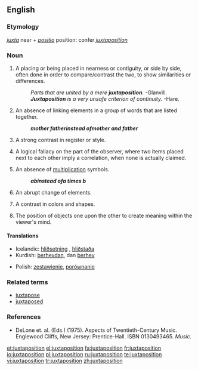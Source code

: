 ==English==

===Etymology===
{{L.}} ''[[juxta]]'' near + ''[[positio]]'' position: confer {{F.}} ''[[juxtaposition]]''

===Noun===
{{en-noun}}

# A placing or being placed in nearness or contiguity, or side by side, often done in order to compare/contrast the two, to show similarities or differences.
#:''Parts that are united by a mere '''juxtaposition'''.''  -Glanvill.
#:'''''Juxtaposition''' is a very unsafe criterion of continuity.''  -Hare.
# {{grammar}} An absence of linking elements in a group of words that are listed together.
#: '''''mother father''' instead of '''mother and father'''''
# {{context|literature}} A strong contrast in register or style.
# {{logic}} A logical fallacy on the part of the observer, where two items placed next to each other imply a correlation, when none is actually claimed.
# {{mathematics}} An absence of [[multiplication]] symbols.
#: '''''ab''' instead of '''a times b'''''
# {{music}} An abrupt change of elements.
# {{context|painting}} A contrast in colors and shapes.
# {{photography}} The position of objects one upon the other to create meaning within the viewer's mind.

====Translations====
{{checktrans-top}}
*Icelandic: [[hliðsetning]] {{f}}, [[hliðstaða]] {{f}}
*Kurdish: [[berhev|berhevdan]], dan [[berhev]]
{{trans-mid}}
*Polish: [[zestawienie]], [[porównanie]]
{{trans-bottom}}

===Related terms===
*[[juxtapose]]
*[[juxtaposed]]

===References===
*DeLone et. al. (Eds.) (1975). Aspects of Twentieth-Century Music. Englewood Cliffs, New Jersey: Prentice-Hall. ISBN 0130493465.  ''Music.''

[[et:juxtaposition]]
[[el:juxtaposition]]
[[fa:juxtaposition]]
[[fr:juxtaposition]]
[[io:juxtaposition]]
[[pl:juxtaposition]]
[[ru:juxtaposition]]
[[te:juxtaposition]]
[[vi:juxtaposition]]
[[tr:juxtaposition]]
[[zh:juxtaposition]]